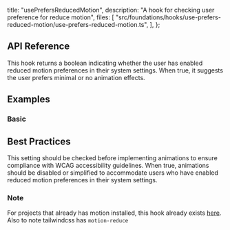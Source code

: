   title: "usePrefersReducedMotion",
  description: "A hook for checking user preference for reduce motion",
  files: [
    "src/foundations/hooks/use-prefers-reduced-motion/use-prefers-reduced-motion.ts",
  ],
};

## API Reference

This hook returns a boolean indicating whether the user has enabled reduced motion preferences in their system settings. When true, it suggests the user prefers minimal or no animation effects.

## Examples

### Basic

<Preview slug="use-prefers-reduced-motion" />

## Best Practices

This setting should be checked before implementing animations to ensure compliance with WCAG accessibility guidelines. When true, animations should be disabled or simplified to accommodate users who have enabled reduced motion preferences in their system settings.

### Note

For projects that already has motion installed, this hook already exists [here](https://motion.dev/docs/react-use-reduced-motion). Also to note tailwindcss has `motion-reduce`
